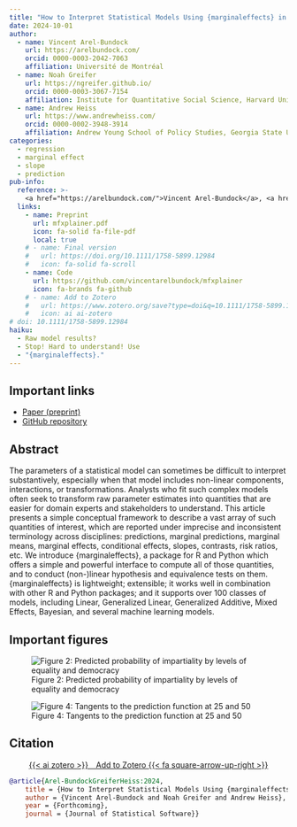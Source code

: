 ```yaml
---
title: "How to Interpret Statistical Models Using {marginaleffects} in R and Python"
date: 2024-10-01
author:
  - name: Vincent Arel-Bundock
    url: https://arelbundock.com/
    orcid: 0000-0003-2042-7063
    affiliation: Université de Montréal
  - name: Noah Greifer
    url: https://ngreifer.github.io/
    orcid: 0000-0003-3067-7154
    affiliation: Institute for Quantitative Social Science, Harvard University
  - name: Andrew Heiss
    url: https://www.andrewheiss.com/
    orcid: 0000-0002-3948-3914
    affiliation: Andrew Young School of Policy Studies, Georgia State University
categories:
  - regression
  - marginal effect
  - slope
  - prediction
pub-info:
  reference: >-
    <a href="https://arelbundock.com/">Vincent Arel-Bundock</a>, <a href="https://ngreifer.github.io/">Noah Greifer</a>, and <strong>Andrew Heiss</strong>, “How to Interpret Statistical Models Using {marginaleffects} in R and Python,” <em>Journal of Statistical Software</em> forthcoming (2024), doi: <a href="#"><code>forthcoming</code></a>
  links:
    - name: Preprint
      url: mfxplainer.pdf
      icon: fa-solid fa-file-pdf
      local: true
    # - name: Final version
    #   url: https://doi.org/10.1111/1758-5899.12984
    #   icon: fa-solid fa-scroll
    - name: Code
      url: https://github.com/vincentarelbundock/mfxplainer
      icon: fa-brands fa-github
    # - name: Add to Zotero
    #   url: https://www.zotero.org/save?type=doi&q=10.1111/1758-5899.12984
    #   icon: ai ai-zotero
# doi: 10.1111/1758-5899.12984
haiku:
  - Raw model results?
  - Stop! Hard to understand! Use
  - "{marginaleffects}."
---
```


## Important links

- [Paper (preprint)](mfxplainer.pdf)
- [GitHub repository](https://github.com/vincentarelbundock/mfxplainer)


## Abstract

The parameters of a statistical model can sometimes be difficult to interpret substantively, especially when that model includes non-linear components, interactions, or transformations. Analysts who fit such complex models often seek to transform raw parameter estimates into quantities that are easier for domain experts and stakeholders to understand. This article presents a simple conceptual framework to describe a vast array of such quantities of interest, which are reported under imprecise and inconsistent terminology across disciplines: predictions, marginal predictions, marginal means, marginal effects, conditional effects, slopes, contrasts, risk ratios, etc. We introduce {marginaleffects}, a package for R and Python which offers a simple and powerful interface to compute all of those quantities, and to conduct (non-)linear hypothesis and equivalence tests on them. {marginaleffects} is lightweight; extensible; it works well in combination with other R and Python packages; and it supports over 100 classes of models, including Linear, Generalized Linear, Generalized Additive, Mixed Effects, Bayesian, and several machine learning models.


## Important figures

![Figure 2: Predicted probability of impartiality by levels of equality and democracy](mfxplainer-fig2.png)

![Figure 4: Tangents to the prediction function at 25 and 50](mfxplainer-fig4.png)


## Citation

::: {.content-hidden}
<p class="buttons" style="text-align:center;">
<a class="btn btn-danger" target="_blank" href="https://www.zotero.org/save?type=doi&q=10.1111/1758-5899.12984">{{< ai zotero >}}&emsp;Add to Zotero {{< fa square-arrow-up-right >}}</a>
</p>
:::

```bibtex
@article{Arel-BundockGreiferHeiss:2024,
    title = {How to Interpret Statistical Models Using {marginaleffects} in {R} and {Python}},
    author = {Vincent Arel-Bundock and Noah Greifer and Andrew Heiss},
    year = {Forthcoming},
    journal = {Journal of Statistical Software}}
```
